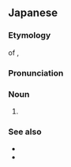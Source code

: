 ==Japanese==
{{DEFAULTSORT:ふろれす''}}

===Etymology===
{{l|en|clipping|Clipping}} of {{m|ja|'''プロ'''フェッショナル'''レス'''リング|tr=purofesshonaru resuringu|pos=from {{der|ja|en|professional wrestling}}}}, {{m|ja|'''プロレス'''リング|tr=pro resuringu|pos=from {{der|ja|en|pro wrestling}}}}

===Pronunciation===
{{ja-pron|acc=0}}

===Noun===
{{ja-noun}}

# {{l|en|professional wrestling}}

===See also===
* {{ja-r|プロ}}
* {{ja-r|レスリング}}

{{cln|ja|clippings}}